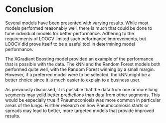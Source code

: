 # Conclusion

Several models have been presented with varying results. While most models performed reasonably well, there is much that could be done to tune individual models for better performance. Adhering to the requirements of LOOCV limited such peformance improvements, but LOOCV did prove itself to be a useful tool in determining model performance.

The XGradiant Boosting model provided an example of the performance that is possible with the data. The kNN and the Random Forest models both performed quite well, with the Random Forest winning by a small margin. However, if a preferred model were to be selected, the kNN might be a better choice since it is much easier to explain to a business user.

As previously discussed, it is possible that the data from one or more lung segments may yeild better predictions than data from other segments. This would be especially true if Pneumoconiosis was more common in particular areas of the lungs. Further research on how Pneumoconiosis starts or spreads may lead to better, more targeted models that provide improved results.